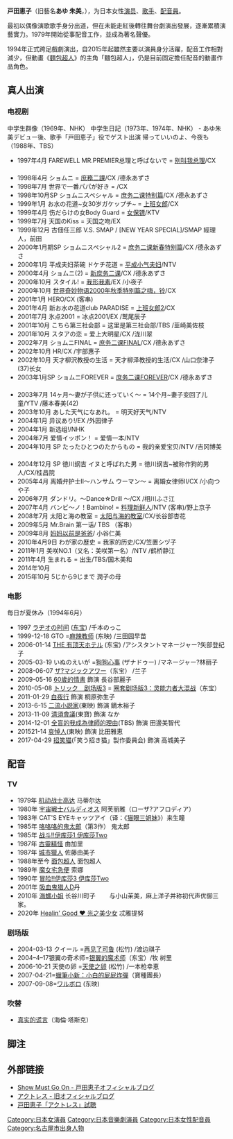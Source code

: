 {{Japanese|japanese=戸田 恵子|kana=とだ けいこ|romaji=Toda Keiko}}
{{Japanese|japanese=あゆ 朱美|kana=あゆ あけみ|romaji=Ayu Akemi}}
'''戸田恵子'''（旧藝名'''あゆ 朱美'''，{{bd|1957年|9月12日}}），为日本女性[[演员|演员]]、[[歌手|歌手]]、[[配音員|配音員]]。

最初以偶像演歌歌手身分出道，但在未能走紅後轉往舞台劇演出發展，逐漸累積演藝實力。1979年開始從事配音工作，並成為著名聲優。

1994年正式跨足戲劇演出，自2015年起雖然主要以演員身分活躍，配音工作相對減少，但動畫《[[麵包超人_(角色)|麵包超人]]》的主角「麵包超人」，仍是目前固定擔任配音的動畫作品角色。

==真人出演==
===电视剧===
中学生群像（1969年、NHK）
中学生日記（1973年、1974年、NHK） - あゆ朱美デビュー後、歌手「戸田恵子」役でゲスト出演
帰っていいのよ、今夜も（1988年、TBS）
*1997年4月 FAREWELL MR.PREMIER总理と呼ばないで = [[别叫我总理|别叫我总理]]/CX 　　
*1998年4月 ショムニ = [[庶務二課|庶務二課]]/CX /德永あずさ 　　
*1998年7月 世界で一番パパが好き = {{link-ja|親愛的爸爸 (日本電視劇)|世界で一番パパが好き|親愛的爸爸}}/CX 　　
*1998年10月SP ショムニスペシャル = [[庶務二課|庶务二课特别篇]]/CX /德永あずさ 　　
*1999年1月 お水の花道~女30岁ガケップチ~ = [[上班女郎|上班女郎]]/CX 　　
*1999年4月 伤だらけの女Body Guard = [[女保镖|女保镖]]/KTV 　　
*1999年7月 天国のKiss = 天国之吻/EX 　　
*1999年12月 古佃任三郎 V.S. SMAP / [NEW YEAR SPECIAL]/SMAP 經理人，前田
*2000年1月期SP ショムニスペシャル2 = [[庶務二課|庶务二课新春特别篇]]/CX /德永あずさ 　　
*2000年1月 平成夫妇茶碗 ドケチ花道 = [[平成小气夫妇|平成小气夫妇]]/NTV 　　
*2000年4月 ショムニ(2) = [[庶務二課|新庶务二课]]/CX /德永あずさ 　　
*2000年10月 スタイル! = [[我形我素|我形我素]]/EX /小夜子 　　
*2000年10月 [[世界奇妙物语2000年秋季特别篇之嗨，铃|世界奇妙物语2000年秋季特别篇之嗨，铃]]/CX 　　
*2001年1月 HERO/CX (客串) 　　
*2001年4月 新お水の花道club PARADISE = [[上班女郎|上班女郎2]]/CX 　　
*2001年7月 氷点2001 = 冰点2001/EX /鹫尾辰子 　　
*2001年10月 こちら第三社会部 = 这里是第三社会部/TBS /韮崎美佐枝 　　
*2001年10月 スタアの恋 = 爱上大明星/CX /泷川翠 　　
*2002年7月 ショムニFINAL = [[庶務二課|庶务二课FINAL]]/CX /德永あずさ 　　
*2002年10月 HR/CX /宇部惠子 　　
*2002年10月 天才柳沢教授の生活 = 天才柳泽教授的生活/CX /山口奈津子(37)长女 　　
*2003年1月SP ショムニFOREVER = [[庶務二課|庶务二课FOREVER]]/CX /德永あずさ 　　
*2003年7月  14ヶ月～妻が子供に还っていく～ = 14个月~妻子变回了儿童/YTV /藤本春美(42) 　　
*2003年10月  あした天气になあれ。 = 明天好天气/NTV 　　
*2004年1月  异议あり!/EX /外园律子 　　
*2004年1月  新选组!/NHK 　　
*2004年7月 爱情イッポン！ = 爱情一本/NTV 　　
*2004年10月 SP たったひとつのたからもの = 我的亲爱宝贝/NTV /吉冈博美 　　
*2004年12月 SP 徳川纲吉 イヌと呼ばれた男 = 徳川纲吉~被称作狗的男人/CX/桂昌院 　　
*2005年4月 离婚弁护士Ⅱ～ハンサム ウーマン～ = 离婚女律师Ⅱ/CX /小向つや子 　　
*2006年7月 ダンドリ。～Dance☆Drill ～/CX /相川ふさ江 　　
*2007年4月 バンビ～ノ！Bambino! = [[料理新鲜人|料理新鲜人]]/NTV (客串)/野上京子 　　
*2008年7月 太阳と海の教室 = [[太阳与海的教室|太阳与海的教室]]/CX/长谷部杏花 　　
*2009年5月 Mr.Brain 第一话/ TBS （客串） 　　
*2009年8月 [[妈妈以前是爸爸|妈妈以前是爸爸]]/ 小谷仁美 　　
*2010年4月9日 わが家の歴史 = 我家的历史/CX/笠置シヅ子 　　
*2011年1月 美咲NO.1（又名：美咲第一名）/NTV /鹤桥静江 　　
*2011年4月 生まれる = 出生/TBS/国木美和
*2014年10月 {{tsl|ja|ラスト・ドクター〜監察医アキタの検死報告〜|Last Doctor ～監察醫秋田的驗屍報告～}}
*2015年10月 5じから9じまで 潤子の母

===电影===
毎日が夏休み（1994年6月）
*1997 [[ラヂオの时间|ラヂオの时间]] ([[东宝|东宝]]) /千本のっこ 　　
*1999-12-18 GTO =[[麻辣教师|麻辣教师]] (东映) /三田园早苗 　
*2006-01-14 [[THE_有顶天ホテル|THE 有顶天ホテル]] (东宝) /アシスタントマネージャー?矢部登纪子 
*2005-03-19 いぬのえいが =[[狗狗心事|狗狗心事]] (ザナドゥー) /マネージャー?林丽子 
*2008-06-07 [[ザ?マジックアワー|ザ?マジックアワー]]（东宝） /兰子 
*2009-05-16 [[60歲的情書|60歲的情書]] 飾演   長谷部麗子
*2010-05-08 [[トリック　剧场版3|トリック　剧场版3]] = [[圈套剧场版3：灵能力者大混战|圈套剧场版3：灵能力者大混战]]（东宝）
*2011-01-29 [[白夜行|白夜行]] 飾演 桐原弥生子 
*2013-6-15 [[二流小説家|二流小説家]](東映) 飾演 鏑木裕子   
*2013-11-09 [[清須會議|清須會議]](東寶) 飾演 なか
*2014-12-01 [[全盲的我成為律師的理由|全盲的我成為律師的理由]](TBS) 飾演 田邊美智代
*201521-14 [[哀悼人|哀悼人]](東映) 飾演  比田雅恵
*2017-04-29 [[招笑猫|招笑猫]](「笑う招き猫」製作委員会) 飾演   高城美子

==配音==
===TV===
*1979年 [[机动战士高达|机动战士高达]] 马蒂尔达 　　
*1980年 [[宇宙戦士バルディオス|宇宙戦士バルディオス]] 阿芙丽雅（ローザ?アフロディア） 　　
*1983年 CAT'S EYEキャッツアイ（译：《[[猫眼三姐妹|猫眼三姐妹]]》）来生瞳 　　
*1985年 [[咯咯咯的鬼太郎|咯咯咯的鬼太郎]]（第3作） 鬼太郎 　　
*1985年 [[战斗!!伊库莎1_伊库莎Two|战斗!!伊库莎1 伊库莎Two]]　
*1987年 [[古靈精怪|古靈精怪]] 由加里
*1987年 [[城市獵人|城市獵人]] 佐藤由美子<!--5月11日-->
*1988年至今 [[面包超人|面包超人]] 面包超人<!--10月3日-->
*1989年 [[魔女宅急便|魔女宅急便]] 索娜  
*1990年 [[冒险!!伊库莎3_伊库莎Two|冒险!!伊库莎3 伊库莎Two]]
*2001年 [[吸血鬼猎人D|吸血鬼猎人D]]丹
*2010年 [[海螺小姐|海螺小姐]] 长谷川町子 　　与小山茉美，麻上洋子并称初代声优御三家。
*2020年 [[Healin'_Good_♥_光之美少女|Healin' Good ♥ 光之美少女]] 忒雅提努

===剧场版===
*2004-03-13 クイール =[[再见了可鲁|再见了可鲁]] (松竹) /渡边祺子 　　
*2004–4–17银翼の奇术师=[[银翼的魔术师|银翼的魔术师]]（东宝）/牧 树里 　　
*2006-10-21 天使の卵 =[[天使之卵|天使之卵]] (松竹) /一本枪幸恵 　　
*2007-04-21=[[蠟筆小新：小白的屁屁炸彈|蠟筆小新：小白的屁屁炸彈]]（寶種團長）
*2007-09-08=[[ワルボロ|ワルボロ]] (东映)

===吹替===
*[[真实的谎言|真实的谎言]]（海倫·塔斯克）

== 脚注 ==

{{Reflist}}

== 外部链接 ==
* [http://ameblo.jp/toda-keiko/ Show Must Go On - 戸田恵子オフィシャルブログ] {{Wayback|url=http://ameblo.jp/toda-keiko/ |date=20090117075543 }}
* [http://blog.goo.ne.jp/actresskt アクトレス - 旧オフィシャルブログ] {{Wayback|url=http://blog.goo.ne.jp/actresskt |date=20110830032937 }}
* [http://www.jvcmusic.co.jp/-/Discography/A006318/-.html 戸田恵子「アクトレス」試聴] {{Wayback|url=http://www.jvcmusic.co.jp/-/Discography/A006318/-.html |date=20080415164903 }}

{{Normdaten}}

{{DEFAULTSORT:Toda Keiko}}
[[Category:日本女演員|Category:日本女演員]]
[[Category:日本音樂劇演員|Category:日本音樂劇演員]]
[[Category:日本女性配音員|Category:日本女性配音員]]
[[Category:名古屋市出身人物|Category:名古屋市出身人物]]